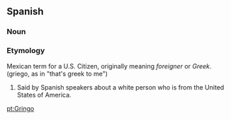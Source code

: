 ==Spanish==
===Noun===
===Etymology===
Mexican term for a U.S. Citizen, originally meaning ''foreigner'' or ''Greek''. (griego, as in "that's greek to me")

# Said by Spanish speakers about a  white person who is from the United States of America.

[[pt:Gringo]]